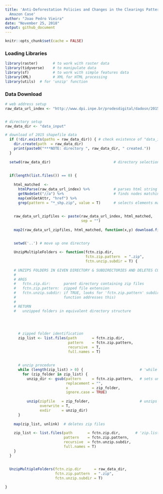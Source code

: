 ```yaml
---
title: 'Anti-Deforestation Policies and Changes in the Clearings Pattern: Brazilian
  Amazon Case'
author: "Joao Pedro Vieira"
date: "November 25, 2018"
output: github_document
---
```


```r
knitr::opts_chunk$set(cache = FALSE)
```


### Loading Libraries
```r
library(raster)       # to work with raster data
library(tidyverse)    # to manipulate data 
library(sf)           # to work with simple features data
library(XML)          # XML for HTML processing
library(utils)  # for 'unzip' function

``` 

### Data Download

```r

# web address setup
raw_data_url_index <- "http://www.dpi.inpe.br/prodesdigital/dadosn/2015/"


# directory setup
raw_data_dir <- "data_input" 

# download of 2015 shapefile data
  if (!dir.exists(paths = raw_data_dir)) { # check existence of "data_input" folder
    dir.create(path  = raw_data_dir)
    print(paste0("***NOTE: directory ", raw_data_dir, " created."))
  }
  
  setwd(raw_data_dir)                             # directory selection
  
  
  if(length(list.files()) == 0) {
  
    html_matched  <- 
      htmlParse(raw_data_url_index) %>%           # parses html string (splits into components)
      getNodeSet("//a") %>%                       # finds nodes matching criterion "//a"
      map(xmlGetAttr, "href") %>% 
      grep(pattern = "*_shp.zip", value = T)      # selects elements matching "*_shp.zip" (returns landsat mosaic scenes)
  
    
    raw_data_url_zipfiles <- paste(raw_data_url_index, html_matched,
                                   sep = "")
    
    map2(raw_data_url_zipfiles, html_matched, function(x,y) download.file(x,y))  # name determined in 'html_matched'
    

    setwd('..') # move up one directory 
  
    UnzipMultipleFolders <- function(fctn.zip.dir,
                                     fctn.zip.pattern  = ".zip",
                                     fctn.unzip.subdir = T) {
  
    # UNZIPS FOLDERS IN GIVEN DIRECTORY & SUBDIRECTORIES AND DELETES COMPRESSED FOLDERS
    #
    # ARGS
    #   fctn.zip.dir:      parent directory containing zip files
    #   fctn.zip.pattern:  zipped file extension
    #   fctn.unzip.subdir: if TRUE, looks for 'fctn.zip.pattern' subdirs in 'fctn.zip.dir' (but does not find nested compressed dirs - 'while' loop in >
    #                      function addresses this)
    #
    # RETURN
    #   unzipped folders in equivalent directory structure
  
  
  
  
      # zipped folder identification 
      zip_list <- list.files(path       = fctn.zip.dir,
                             pattern    = fctn.zip.pattern,
                             recursive  = T,
                             full.names = T)
    
    
      # unzip procedure
      while (length(zip_list) > 0) {                          # 'while' to enable recursive unzip
        for (zip_folder in zip_list) {
          unzip_dir <- gsub(pattern     = fctn.zip.pattern,   # sets unzipped dir structure to mirror original zipped dir structure
                            replacement = "",
                            x           = zip_folder,
                            ignore.case = TRUE)
    
          unzip(zipfile   = zip_folder,                       # unzips folders
                overwrite = T,
                exdir     = unzip_dir)
      }
  
    map(zip_list, unlink)  # deletes zip files
  
    zip_list <- list.files(path       = fctn.zip.dir,       # 'zip.list' updated to check existence of remaining zip dirs in recently unzipped dirs
                           pattern    = fctn.zip.pattern,
                           recursive  = fctn.unzip.subdir,
                           full.names = T)
    }
  }
    
    
  UnzipMultipleFolders(fctn.zip.dir      = raw_data_dir,                  # unzips downloaded data and deletes original compressed files
                       fctn.zip.pattern  = ".zip",
                       fctn.unzip.subdir = T)

}

```

